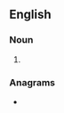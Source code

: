 ==English==

===Noun===
{{head|en|noun plural form}}

# {{plural of|hater|lang=en}}

===Anagrams===
* {{anagrams|en|Earths|Hartes|Hearst|Sarthe|Sather|earths|hear'st|hearts|rehats|shetar}}